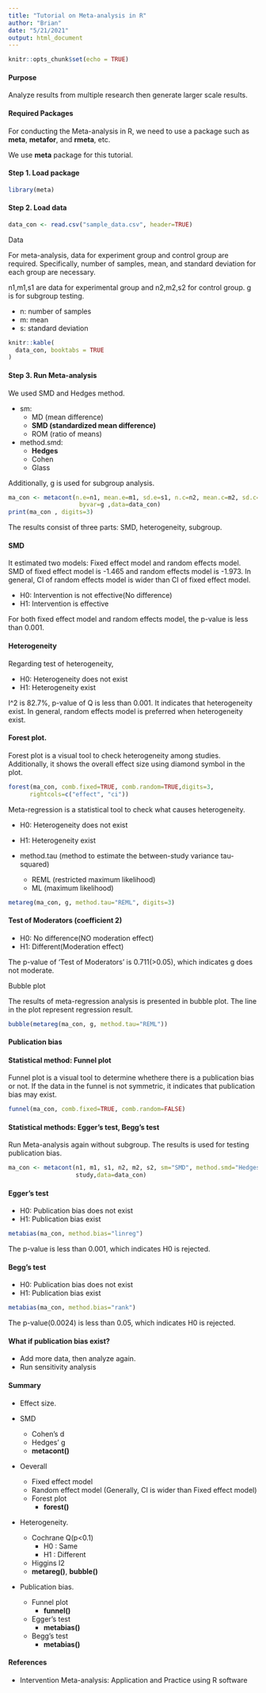 ```yaml
---
title: "Tutorial on Meta-analysis in R"
author: "Brian"
date: "5/21/2021"
output: html_document
---
```


```r
knitr::opts_chunk$set(echo = TRUE)
```

#### Purpose

Analyze results from multiple research then generate larger scale results.

#### Required Packages

For conducting the Meta-analysis in R, we need to use a package such as **meta**, **metafor**, and **rmeta**, etc. 

We use **meta** package for this tutorial.

#### Step 1. Load package

```r
library(meta)
```

#### Step 2. Load data

```r
data_con <- read.csv("sample_data.csv", header=TRUE)
```

Data

For meta-analysis, data for experiment group and control group are required. Specifically, number of samples, mean, and standard deviation for each group are necessary.

n1,m1,s1 are data for experimental group and n2,m2,s2 for control group. g is for subgroup testing.

- n: number of samples
- m: mean
- s: standard deviation

```r
knitr::kable(
  data_con, booktabs = TRUE
)
```

#### Step 3. Run Meta-analysis

We used SMD and Hedges method.

- sm: 
  - MD (mean difference)
  - **SMD (standardized mean difference)**
  - ROM (ratio of means)
  
- method.smd: 
  - **Hedges**
  - Cohen
  - Glass

Additionally, g is used for subgroup analysis. 

```r
ma_con <- metacont(n.e=n1, mean.e=m1, sd.e=s1, n.c=n2, mean.c=m2, sd.c=s2, sm="SMD", method.smd="Hedges", study,
                    byvar=g ,data=data_con)
print(ma_con , digits=3)

```

The results consist of three parts: SMD, heterogeneity, subgroup.

#### SMD

It estimated two models: Fixed effect model and random effects model. 
SMD of fixed effect model is -1.465 and random effects model is -1.973. In general,
CI of random effects model is wider than CI of fixed effect model.

- H0: Intervention is not effective(No difference)
- H1: Intervention is effective

For both fixed effect model and random effects model, the p-value is less than 0.001.

#### Heterogeneity

Regarding test of heterogeneity, 

- H0: Heterogeneity does not exist
- H1: Heterogeneity exist

I^2 is 82.7%, p-value of Q is less than 0.001. It indicates that heterogeneity exist. 
In general, random effects model is preferred when heterogeneity exist.

#### Forest plot.

Forest plot is a visual tool to check heterogeneity among studies. Additionally, it shows the overall effect size using diamond symbol in the plot.

```r
forest(ma_con, comb.fixed=TRUE, comb.random=TRUE,digits=3,
      rightcols=c("effect", "ci"))
```

Meta-regression is a statistical tool to check what causes heterogeneity.

- H0: Heterogeneity does not exist
- H1: Heterogeneity exist

- method.tau (method to estimate the between-study variance tau-squared)
  - REML (restricted maximum likelihood)
  - ML (maximum likelihood)

```r
metareg(ma_con, g, method.tau="REML", digits=3)
```

#### Test of Moderators (coefficient 2)

- H0: No difference(NO moderation effect)
- H1: Different(Moderation effect)

The p-value of 'Test of Moderators' is 0.711(>0.05), which indicates g does not moderate.

Bubble plot

The results of meta-regression analysis is presented in bubble plot. The line in the plot represent regression result.

```r
bubble(metareg(ma_con, g, method.tau="REML"))
```

#### Publication bias

#### Statistical method: Funnel plot

Funnel plot is a visual tool to determine whethere there is a publication bias or not. 
If the data in the funnel is not symmetric, it indicates that publication bias may exist.

```r
funnel(ma_con, comb.fixed=TRUE, comb.random=FALSE)
```

#### Statistical methods: Egger's test, Begg's test

Run Meta-analysis again without subgroup. The results is used for testing publication bias.

```r
ma_con <- metacont(n1, m1, s1, n2, m2, s2, sm="SMD", method.smd="Hedges", 
                   study,data=data_con)
```

#### Egger's test

- H0: Publication bias does not exist
- H1: Publication bias exist

```r
metabias(ma_con, method.bias="linreg")
```

The p-value is less than 0.001, which indicates H0 is rejected.

#### Begg's test

- H0: Publication bias does not exist
- H1: Publication bias exist

```r
metabias(ma_con, method.bias="rank")
```

The p-value(0.0024) is less than 0.05, which indicates H0 is rejected.

#### What if publication bias exist?

- Add more data, then analyze again.
- Run sensitivity analysis

#### Summary

- Effect size.

- SMD
  - Cohen's d
  - Hedges' g
  - **metacont()**

- Oeverall
  - Fixed effect model
  - Random effect model (Generally, CI is wider than Fixed effect model)
  - Forest plot
    - **forest()**

- Heterogeneity. 
  - Cochrane Q(p<0.1)
    - H0 : Same
    - H1 : Different
  - Higgins I2
  - **metareg()**, **bubble()**

- Publication bias.
  - Funnel plot 
    - **funnel()**
  - Egger's test 
    - **metabias()**
  - Begg's test 
    - **metabias()**

#### References

- Intervention Meta-analysis: Application and Practice using R software